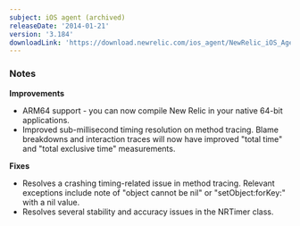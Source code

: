 ```yaml
---
subject: iOS agent (archived)
releaseDate: '2014-01-21'
version: '3.184'
downloadLink: 'https://download.newrelic.com/ios_agent/NewRelic_iOS_Agent_3.184.zip'
---
```


### Notes

**Improvements**

* ARM64 support - you can now compile New Relic in your native 64-bit applications.
* Improved sub-millisecond timing resolution on method tracing. Blame breakdowns and interaction traces will now have improved "total time" and "total exclusive time" measurements.

**Fixes**

* Resolves a crashing timing-related issue in method tracing. Relevant exceptions include note of "object cannot be nil" or "setObject:forKey:" with a nil value.
* Resolves several stability and accuracy issues in the NRTimer class.
